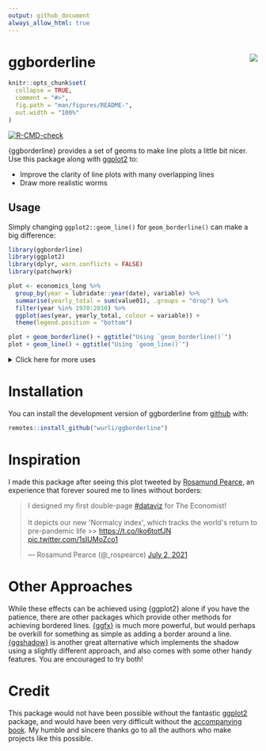 ```yaml
---
output: github_document
always_allow_html: true
---
```

# ggborderline <img src="man/figures/logo.png" align="right" />
<!-- README.md is generated from README.Rmd. Please edit that file -->

```r
knitr::opts_chunk$set(
  collapse = TRUE,
  comment = "#>",
  fig.path = "man/figures/README-",
  out.width = "100%"
)
```

<!-- badges: start -->
[![R-CMD-check](https://github.com/wurli/ggborderline/workflows/R-CMD-check/badge.svg)](https://github.com/wurli/ggborderline/actions)
<!-- badges: end -->

{ggborderline} provides a set of geoms to make line plots a little bit nicer. Use
this package along with [ggplot2](https://ggplot2.tidyverse.org/) to:

* Improve the clarity of line plots with many overlapping lines
* Draw more realistic worms

## Usage

Simply changing `ggplot2::geom_line()` for `geom_borderline()` can make a big
difference:

```r
library(ggborderline)
library(ggplot2)
library(dplyr, warn.conflicts = FALSE)
library(patchwork)

plot <- economics_long %>% 
  group_by(year = lubridate::year(date), variable) %>% 
  summarise(yearly_total = sum(value01), .groups = "drop") %>% 
  filter(year %in% 1970:2010) %>% 
  ggplot(aes(year, yearly_total, colour = variable)) +
  theme(legend.position = "bottom")

plot + geom_borderline() + ggtitle("Using `geom_borderline()`")
plot + geom_line() + ggtitle("Using `geom_line()`")
```
<details>
<summary>Click here for more uses</summary>
```r
x <- seq(-1, 0.5, length.out = 500)
worm_data <- data.frame(
  x = rep(x, 2), y = c(sin(x * pi), cos(x * pi)),
  colour = rep(c("pink", "pink2"), each = 500)
)

dirt <- c("#453d30", "#453d30", "#988b77", "#856e52", "#695e48")

colours <- data.frame(
  x = runif(30000, -1.1, 0.6), y = runif(30000, -1.1, 1.1),
  colour = sample(dirt, 10000, replace = TRUE)
)

ggplot(worm_data, aes(x, y, colour = colour)) +
  geom_point(data = colours, size = 2.5, alpha = 0.8) +
  geom_borderline(size = 10, bordersize = 1, bordercolour = "pink3", lineend = "round") +
  scale_colour_identity() +
  theme_void() +
  theme(panel.background = element_rect(fill = "grey10")) +
  annotate(geom = "text", label = ":)", x = 0.5, y = 0:1, angle = 270, size = 6)
```

[Worm code](https://github.com/wurli/ggborderline/blob/main/README.Rmd)

</details>

# Installation

You can install the development version of ggborderline from [github](https://github.com/wurli/ggborderline) with:
```r
remotes::install_github("wurli/ggborderline")
```

# Inspiration
I made this package after seeing this plot tweeted by [Rosamund Pearce](https://twitter.com/_rospearce),
an experience that forever soured me to lines without borders:
<blockquote class="twitter-tweet"><p lang="en" dir="ltr">I designed my first double-page <a href="https://twitter.com/hashtag/dataviz?src=hash&amp;ref_src=twsrc%5Etfw">#dataviz</a> for The Economist!<br><br>It depicts our new &#39;Normalcy index&#39;, which tracks the world&#39;s return to pre-pandemic life &gt;&gt; <a href="https://t.co/Iko6totfJN">https://t.co/Iko6totfJN</a> <a href="https://t.co/1sIUMoZco1">pic.twitter.com/1sIUMoZco1</a></p>&mdash; Rosamund Pearce (@_rospearce) <a href="https://twitter.com/_rospearce/status/1410903833442717698?ref_src=twsrc%5Etfw">July 2, 2021</a></blockquote> <script async src="https://platform.twitter.com/widgets.js" charset="utf-8"></script>

# Other Approaches
While these effects can be achieved using {ggplot2} alone if you have the
patience, there are other packages which provide other methods for achieving bordered
lines. [{ggfx}](https://ggfx.data-imaginist.com/) is much more powerful, but 
would perhaps be overkill for something as simple as adding a border around a line.
[{ggshadow}](https://github.com/marcmenem/ggshadow) is another great alternative
which implements the shadow using a slightly different approach, and also comes with
some other handy features. You are encouraged to try both!

# Credit
This package would not have been possible without the fantastic [ggplot2](https://ggplot2.tidyverse.org/)
package, and would have been very difficult without the [accompanying book](https://ggplot2-book.org/). 
My humble and sincere thanks go to all the authors who make projects like this possible.
